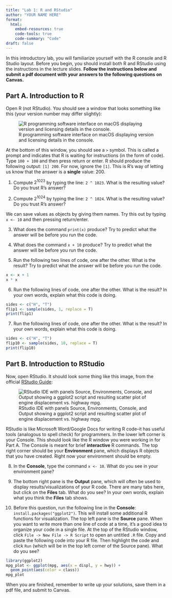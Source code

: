 ```yaml
---
title: "Lab 1: R and RStudio"
author: "YOUR NAME HERE"
format: 
  html:
    embed-resources: true
    code-tools: true
    code-summary: "Code"
draft: false
---
```


In this introductory lab, you will familiarize yourself with the R console and R Studio layout. Before you begin, you should install both R and RStudio using the instructions in the lecture slides. **Follow the instructions below and submit a pdf document with your answers to the following questions on Canvas.**

## Part A. Introduction to R

Open R (not RStudio). You should see a window that looks something like this (your version number may differ slightly):

![R programming software interface on macOS displaying version and licensing details in the console.](figures/console.png)

At the bottom of this window, you should see a `>` symbol. This is called a prompt and indicates that R is waiting for instructions (in the form of code). Type `100 + 100` and then press return or enter. R should produce the following output: `[1] 200`. For now, ignore the `[1]`. This is R's way of letting us know that the answer is a **single** value: 200.

1. Compute $2^{1023}$ by typing the line: `2 ^ 1023`. What is the resulting value? Do you trust R's answer?

2. Compute $2^{1024}$ by typing the line: `2 ^ 1024`. What is the resulting value? Do you trust R's answer?

We can save values as objects by giving them names. Try this out by typing `x <- 10` and then pressing return/enter.

3. What does the command `print(x)` produce? Try to predict what the answer will be before you run the code.

4. What does the command `x + 10` produce? Try to predict what the answer will be before you run the code.

5. Run the following two lines of code, one after the other. What is the result? Try to predict what the answer will be before you run the code.

```r
x <- x + 1
x * x
```

6. Run the following lines of code, one after the other. What is the result? In your own words, explain what this code is doing.

```r
sides <- c("H", "T")
flip1 <- sample(sides, 1, replace = T)
print(flip1)
```

7. Run the following lines of code, one after the other. What is the result? In your own words, explain what this code is doing.

```r
sides <- c("H", "T")
flip10 <- sample(sides, 10, replace = T)
print(flip10)
```

## Part B. Introduction to RStudio

Now, open RStudio. It should look some thing like this image, from the official [RStudio Guide](https://docs.posit.co/ide/user/ide/get-started/):

![RStudio IDE with panels Source, Environments, Console, and Output showing a ggplot2 script and resulting scatter plot of engine displacement vs. highway mpg.](https://docs.posit.co/ide/user/ide/get-started/images/rstudio-panes-labeled.jpeg)

RStudio is like Microsoft Word/Google Docs for writing R code--it has useful tools (analogous to spell check) for programmers. In the lower left corner is your Console. This should look like the R window you were working in for Part A. The Console is meant for brief **interactive** R commands. The top right corner should be your **Environment** pane, which displays R objects that you have created. Right now your environment should be empty.

8. In the **Console**, type the command `x <- 10`. What do you see in your environment pane?

9. The bottom right pane is the **Output** pane, which will often be used to display results/visualizations of your R code. There are many tabs here, but click on the **Files** tab. What do you see? In your own words, explain what you think the **Files** tab shows.

10. Before this question, run the following line in the **Console**: `install.packages("ggplot2")`. This will install some additional R functions for visualization. The top left pane is the **Source** pane. When you want to write more than one line of code at a time, it's a good idea to organize your code in a single file. At the top of the RStudio window, click `File -> New File -> R Script` to open an untitled `.R` file. Copy and paste the following code into your R file. Then highlight the code and click `Run` (which will be in the top left corner of the Source pane). What do you see?

```r
library(ggplot2)
mpg_plot <- ggplot(mpg, aes(x = displ, y = hwy)) + 
  geom_point(aes(color = class))
mpg_plot
```

When you are finished, remember to write up your solutions, save them in a pdf file, and submit to Canvas.

